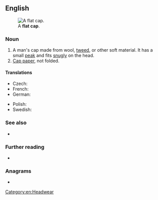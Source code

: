 ==English==
[[File:Flat-cap.jpg|thumb|right|A '''flat cap'''.]]

===Noun===
{{en-noun}}

# A man's cap made from wool, [[tweed]], or other soft material. It has a small [[peak]] and fits [[snugly]] on the head.
# [[cap paper|Cap paper]], not folded. <!--Webster 1913-->

====Translations====
{{trans-top|man's cap made from wool, tweed, or other soft material.}}
* Czech: {{t|cs|bekovka|f}}
* French: {{t+|fr|casquette|f}}
* German: {{t+|de|Schiebermütze|f}}
{{trans-mid}}
* Polish: {{t+|pl|kaszkiet|m}}
* Swedish: {{t|sv|gubbkeps|c}}
{{trans-bottom}}

===See also===
* {{l|en|bunnet}}

===Further reading===
* {{pedia}}

===Anagrams===
* {{anagrams|en|a=aacflpt|cat flap|cat-flap|catflap}}

[[Category:en:Headwear]]